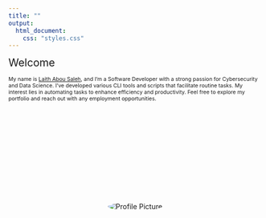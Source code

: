 ```yaml
---
title: ""
output:
  html_document:
    css: "styles.css"
---
```


<style>
  .welcome-text {
    font-size: 2.2vw; /* Adjust font size based on viewport width */
    text-align: center; /* Center align text */
    margin-top: 10vh; /* Adjust vertical margin based on viewport height */
  }
  
  .body-text {
    font-size: 1.1vw; /* Adjust font size based on viewport width */
    text-align: center; /* Center align text */
    margin: 5vh auto; /* Adjust vertical margin and horizontally center */
  }

  .image-container {
    text-align: center; /* Center align the image */
    margin-top: 5vh; /* Adjust vertical margin based on viewport height */
  }

  .circular-image {
    max-width: 60%; /* Set maximum width for the image */
    height: auto; /* Maintain aspect ratio */
    border-radius: 50%; /* Make the image circular */
  }
  
  /* Media Query for smaller screens (e.g., phones) */
  @media (max-width: 768px) {
    .welcome-text {
      font-size: 6vw; /* Adjust font size for smaller screens */
    }
    
    .body-text {
      font-size: 3vw; /* Adjust font size for smaller screens */
    }
  }
</style>

<span class="welcome-text">Welcome</span>

<span class="body-text">
  My name is [Laith Abou Saleh](about.html), and I'm a Software Developer
  with a strong passion for Cybersecurity and Data Science.
  I've developed various CLI tools and scripts that facilitate routine tasks.
  My interest lies in automating tasks to enhance efficiency and productivity.
  Feel free to explore my portfolio and reach out with any employment opportunities.
</span>

<div class="image-container">
  <img src="./pages/profilePic.jpg" alt="Profile Picture" class="circular-image">
</div>
